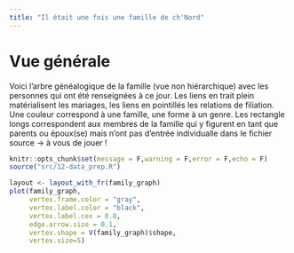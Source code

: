 ```yaml
---
title: "Il était une fois une famille de ch'Nord"
---
```


# Vue générale

Voici l'arbre généalogique de la famille (vue non hiérarchique) avec les personnes qui ont été renseignées à ce jour. Les liens en trait plein matérialisent les mariages, les liens en pointillés les relations de filiation.
Une couleur correspond à une famille, une forme à un genre. Les rectangle longs correspondent aux membres de la famille qui y figurent en tant que parents ou époux(se) mais n'ont pas d'entrée individualle dans le fichier source $\rightarrow$ à vous de jouer ! 


```r
knitr::opts_chunk$set(message = F,warning = F,error = F,echo = F)
source("src/12-data_prep.R")
```

```r
layout <- layout_with_fr(family_graph)
plot(family_graph, 
     vertex.frame.color = "gray", 
     vertex.label.color = "black", 
     vertex.label.cex = 0.8,
     edge.arrow.size = 0.1,
     vertex.shape = V(family_graph)$shape,
     vertex.size=5)
```



